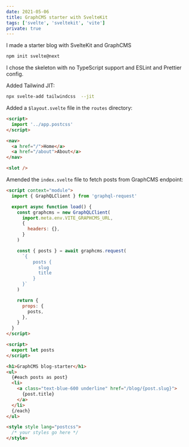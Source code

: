 ```yaml
---
date: 2021-05-06
title: GraphCMS starter with SvelteKit
tags: ['svelte', 'sveltekit', 'vite']
private: true
---
```


I made a starter blog with SvelteKit and GraphCMS

```bash
npm init svelte@next
```

I chose the skeleton with no TypeScript support and ESLint and
Prettier config.

Added Tailwind JIT:

```bash
npx svelte-add tailwindcss  --jit
```

Added a `$layout.svelte` file in the `routes` directory:

```html
<script>
  import '../app.postcss'
</script>

<nav>
  <a href="/">Home</a>
  <a href="/about">About</a>
</nav>

<slot />
```

Amended the `index.svelte` file to fetch posts from GraphCMS endpoint:

```html
<script context="module">
  import { GraphQLClient } from 'graphql-request'

  export async function load() {
    const graphcms = new GraphQLClient(
      import.meta.env.VITE_GRAPHCMS_URL,
      {
        headers: {},
      }
    )

    const { posts } = await graphcms.request(
      `{
          posts {
            slug
            title
          }
      }`
    )

    return {
      props: {
        posts,
      },
    }
  }
</script>

<script>
  export let posts
</script>

<h1>GraphCMS blog-starter</h1>
<ul>
  {#each posts as post}
  <li>
    <a class="text-blue-600 underline" href="/blog/{post.slug}">
      {post.title}
    </a>
  </li>
  {/each}
</ul>

<style style lang="postcss">
  /* your styles go here */
</style>
```
